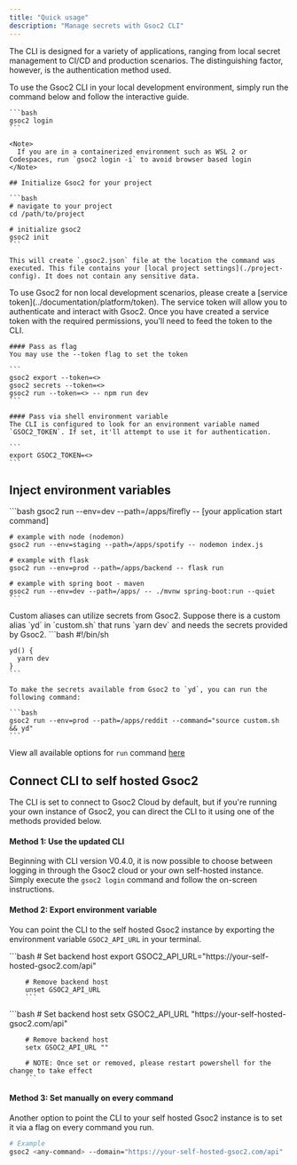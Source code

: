 ```yaml
---
title: "Quick usage"
description: "Manage secrets with Gsoc2 CLI"
---
```


The CLI is designed for a variety of applications, ranging from local secret management to CI/CD and production scenarios. 
The distinguishing factor, however, is the authentication method used.

<Tabs>
  <Tab title="Local development only">
    To use the Gsoc2 CLI in your local development environment, simply run the command below and follow the interactive guide. 

    ```bash 
    gsoc2 login 
    ```

    <Note>
      If you are in a containerized environment such as WSL 2 or Codespaces, run `gsoc2 login -i` to avoid browser based login 
    </Note>

    ## Initialize Gsoc2 for your project

    ```bash
    # navigate to your project
    cd /path/to/project

    # initialize gsoc2
    gsoc2 init
    ```

    This will create `.gsoc2.json` file at the location the command was executed. This file contains your [local project settings](./project-config). It does not contain any sensitive data. 
    
  </Tab>

  <Tab title="Staging, production & all other use case">
    To use Gsoc2 for non local development scenarios, please create a [service token](../documentation/platform/token). The service token will allow you to authenticate and interact with Gsoc2. 
    Once you have created a service token with the required permissions, you'll need to feed the token to the CLI. 

    #### Pass as flag
    You may use the --token flag to set the token 

    ```
    gsoc2 export --token=<>
    gsoc2 secrets --token=<>
    gsoc2 run --token=<> -- npm run dev
    ```

    #### Pass via shell environment variable
    The CLI is configured to look for an environment variable named `GSOC2_TOKEN`. If set, it'll attempt to use it for authentication.

    ```
    export GSOC2_TOKEN=<>
    ```
    

  </Tab>
</Tabs>


## Inject environment variables
<Tabs>
  <Tab title="Feed secrets to your application">
    ```bash
    gsoc2 run --env=dev --path=/apps/firefly -- [your application start command]

    # example with node (nodemon)
    gsoc2 run --env=staging --path=/apps/spotify -- nodemon index.js

    # example with flask
    gsoc2 run --env=prod --path=/apps/backend -- flask run

    # example with spring boot - maven
    gsoc2 run --env=dev --path=/apps/ -- ./mvnw spring-boot:run --quiet
    ```
  </Tab>
  <Tab title="Feed secrets via custom aliases (advanced)">
    Custom aliases can utilize secrets from Gsoc2. Suppose there is a custom alias `yd` in `custom.sh` that runs `yarn dev` and needs the secrets provided by Gsoc2.
    ```bash
    #!/bin/sh

    yd() {
      yarn dev
    }
    ```

    To make the secrets available from Gsoc2 to `yd`, you can run the following command:

    ```bash
    gsoc2 run --env=prod --path=/apps/reddit --command="source custom.sh && yd"
    ```
  </Tab>
</Tabs>

View all available options for `run` command [here](./commands/run)

## Connect CLI to self hosted Gsoc2 

<Accordion title="Optional: point CLI to self-hosted">
The CLI is set to connect to Gsoc2 Cloud by default, but if you're running your own instance of Gsoc2, you can direct the CLI to it using one of the methods provided below.

#### Method 1: Use the updated CLI
Beginning with CLI version V0.4.0, it is now possible to choose between logging in through the Gsoc2 cloud or your own self-hosted instance. Simply execute the `gsoc2 login` command and follow the on-screen instructions.

#### Method 2: Export environment variable 
You can point the CLI to the self hosted Gsoc2 instance by exporting the environment variable `GSOC2_API_URL` in your terminal.

<Tabs>
  <Tab title="Linux/MacOs">
		```bash
		# Set backend host 
		export GSOC2_API_URL="https://your-self-hosted-gsoc2.com/api"

		# Remove backend host 
		unset GSOC2_API_URL
		```
  </Tab>
  <Tab title="Windows Powershell">
		```bash
		# Set backend host 
		setx GSOC2_API_URL "https://your-self-hosted-gsoc2.com/api"

		# Remove backend host 
		setx GSOC2_API_URL ""

		# NOTE: Once set or removed, please restart powershell for the change to take effect
		```
  </Tab>
</Tabs>

#### Method 3: Set manually on every command
Another option to point the CLI to your self hosted Gsoc2 instance is to set it via a flag on every command you run.

```bash 
# Example
gsoc2 <any-command> --domain="https://your-self-hosted-gsoc2.com/api"
```
</Accordion>
